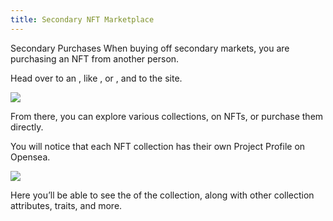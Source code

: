 ```yaml
---
title: Secondary NFT Marketplace
---
```


Secondary Purchases When buying off secondary markets, you are purchasing an NFT from another person.

Head over to an <Nutshell children="NFT Marketplace" glossaryEntry="content/glossary/nft_marketplace.mdx" />, like <Nutshell children="Opensea" glossaryEntry="content/glossary/opensea.mdx" />, or <Nutshell children="Rarible" glossaryEntry="content/glossary/Rarible.mdx" />, and <Nutshell children="connect" glossaryEntry="content/glossary/CH2-Connect-wallet.mdx" /> to the site.

![](/assets/opensea-marketplace-example.png)

From there, you can explore various collections, <Nutshell children="make offers" glossaryEntry="content/glossary/CH2-Make-offers.mdx" />   on NFTs, or purchase them directly.

You will notice that each NFT collection has their own Project Profile on Opensea.

![](/assets/opensea-lilnouns-marketplace-example.png)

Here you’ll be able to see the <Nutshell children="floor price" glossaryEntry="content/glossary/floor_price.mdx" /> of the collection, along with other collection attributes, traits, and more.
